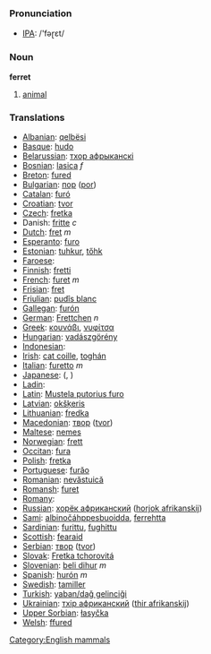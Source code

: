 === Pronunciation ===
*[[w:IPA|IPA]]: /'fəɽɛt/

=== Noun ===

'''ferret'''

# [[animal]]

=== Translations ===

*[[Albanian]]: [[qelbësi]]
*[[Basque]]: [[hudo]]
*[[Belarussian]]: [[тхор афрыканскі]]
*[[Bosnian]]: [[lasica]] ''f''
*[[Breton]]: [[fured]]
*[[Bulgarian]]: [[пор]] ([[por]])
*[[Catalan]]: [[furó]]
*[[Croatian]]: [[tvor]]
*[[Czech]]: [[fretka]]
*Danish: [[fritte]] ''c''
*[[Dutch]]: [[fret]] ''m''
*[[Esperanto]]: [[furo]]
*[[Estonian]]: [[tuhkur]], [[tőhk]]
*[[Faroese]]: [[]]
*[[Finnish]]: [[fretti]]
*[[French]]: [[furet]] ''m''
*[[Frisian]]: [[fret]]
*[[Friulian]]: [[pudîs blanc]]
*[[Gallegan]]: [[furón]]
*[[German]]: [[Frettchen]] ''n''
*[[Greek]]: [[κουνάβι]], [[νυφίτσα]] '' ''
*[[Hungarian]]: [[vadászgörény]]
*[[Indonesian]]: [[]]
*[[Irish]]: [[cat coille]], [[toghán]]
*[[Italian]]: [[furetto]] ''m''
*[[Japanese]]: [[]] ([[]], )
*[[Ladin]]: [[]]
*[[Latin]]: [[Mustela putorius furo]] '' ''
*[[Latvian]]: [[okšķeris]]
*[[Lithuanian]]: [[fredka]]
*[[Macedonian]]: [[твор]] ([[tvor]])
*[[Maltese]]: [[nemes]]
*[[Norwegian]]: [[frett]]
*[[Occitan]]: [[fura]]
*[[Polish]]: [[fretka]] '' ''
*[[Portuguese]]: [[furăo]]
*[[Romanian]]: [[nevăstuică]]
*[[Romansh]]: [[furet]]
*[[Romany]]: [[]]
*[[Russian]]: [[хорёк африканский]] ([[horjok afrikanskij]]) '' ''
*[[Sami]]: [[albinočáhppesbuoidda]], [[ferrehtta]]
*[[Sardinian]]: [[furittu]], [[fughittu]]
*[[Scottish]]: [[fearaid]]
*[[Serbian]]: [[твор]] ([[tvor]])
*[[Slovak]]: [[Fretka tchorovitá]]
*[[Slovenian]]: [[beli dihur]] ''m''
*[[Spanish]]: [[hurón]] ''m''
*[[Swedish]]: [[tamiller]]
*[[Turkish]]: [[yaban/dağ gelinciği]]
*[[Ukrainian]]: [[тхiр африканский]] ([[thir afrikanskij]])
*[[Upper Sorbian]]: [[łasyčka]]
*[[Welsh]]: [[ffured]]

[[Category:English mammals]]